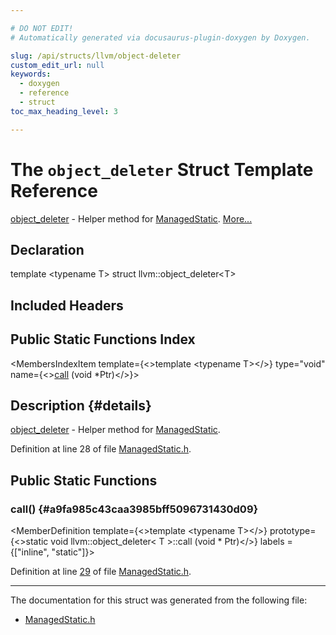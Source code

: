 ```yaml
---

# DO NOT EDIT!
# Automatically generated via docusaurus-plugin-doxygen by Doxygen.

slug: /api/structs/llvm/object-deleter
custom_edit_url: null
keywords:
  - doxygen
  - reference
  - struct
toc_max_heading_level: 3

---
```





# The `object_deleter` Struct Template Reference

<DoxygenPage pluginConfig={pluginConfig}>

<a href="/docs/api/structs/llvm/object-deleter">object&#95;deleter</a> - Helper method for <a href="/docs/api/classes/llvm/managedstatic">ManagedStatic</a>. <a href="#details">More...</a>

## Declaration

<CodeBlock>template &lt;typename T&gt;
struct llvm::object_deleter&lt;T&gt;</CodeBlock>

## Included Headers

<IncludesList>
<IncludesListItem
  filePath="llvm/Support/ManagedStatic.h"
  permalink="/docs/api/files/include/include/llvm/include/llvm/support/managedstatic-h"
  isLocal="true" />
</IncludesList>

## Public Static Functions Index

<MembersIndex>

<MembersIndexItem
  template={<>template &lt;typename T&gt;</>}
  type="void"
  name={<><a href="#a9fa985c43caa3985bff5096731430d09">call</a> (void &#42;Ptr)</>}>
</MembersIndexItem>

</MembersIndex>

## Description {#details}

<a href="/docs/api/structs/llvm/object-deleter">object&#95;deleter</a> - Helper method for <a href="/docs/api/classes/llvm/managedstatic">ManagedStatic</a>.

Definition at line 28 of file <a href="/docs/api/files/include/include/llvm/include/llvm/support/managedstatic-h">ManagedStatic.h</a>.

<SectionDefinition>

## Public Static Functions

### call() {#a9fa985c43caa3985bff5096731430d09}

<MemberDefinition
  template={<>template &lt;typename T&gt;</>}
  prototype={<>static void llvm::object&#95;deleter&lt; T &gt;::call (void &#42; Ptr)</>}
  labels = {["inline", "static"]}>

Definition at line <a href="/docs/api/files/include/include/llvm/include/llvm/support/managedstatic-h/#l00029">29</a> of file <a href="/docs/api/files/include/include/llvm/include/llvm/support/managedstatic-h">ManagedStatic.h</a>.
</MemberDefinition>

</SectionDefinition>

<hr/>

The documentation for this struct was generated from the following file:

<ul>
<li><a href="/docs/api/files/include/include/llvm/include/llvm/support/managedstatic-h">ManagedStatic.h</a></li>
</ul>

</DoxygenPage>

